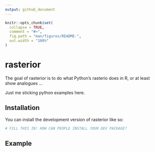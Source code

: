 ```yaml
---
output: github_document
---
```


<!-- README.md is generated from README.Rmd. Please edit that file -->

```r
knitr::opts_chunk$set(
  collapse = TRUE,
  comment = "#>",
  fig.path = "man/figures/README-",
  out.width = "100%"
)
```

# rasterior

<!-- badges: start -->
<!-- badges: end -->

The goal of rasterior is to do what Python's rasterio does in R, or at least show
analogues ...


Just me sticking python examples here. 


## Installation

You can install the development version of rasterior like so:

``` r
# FILL THIS IN! HOW CAN PEOPLE INSTALL YOUR DEV PACKAGE?
```

## Example


